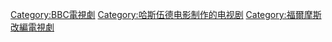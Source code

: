 {{main|神探夏洛克|l1=-{zh-cn:神探夏洛克;zh-tw:新世紀福爾摩斯;zh-hk:新福爾摩斯;}-}}
[[Category:BBC電視劇|Category:BBC電視劇]]
[[Category:哈斯伍德电影制作的电视剧|Category:哈斯伍德电影制作的电视剧]]
[[Category:福爾摩斯改編電視劇|Category:福爾摩斯改編電視劇]]